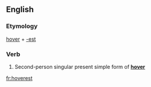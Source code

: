 ==English==

===Etymology===
[[hover]] + [[-est]]

===Verb===
{{infl|en|verb form}}

# {{archaic}} Second-person singular present simple form of '''[[hover]]'''

[[fr:hoverest]]